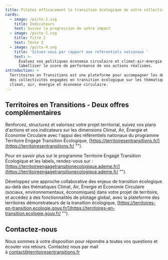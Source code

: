```yaml
---
title: Pilotez efficacement la transition écologique de votre collectivité
cards:
  - image: /picto-2.svg
    title: Indicateurs
    text: Suivez la progression de votre impact
  - image: /picto-1.svg
    title: Titre 2
    text: Texte 2
  - image: /picto-4.svg
    title: 'Situez-vous par rapport aux référentiels nationaux '
    text: >-
      Évaluez vos politiques économie circulaire et climat-air-énergie et faites
      labelliser le score de performance de vos actions réalisées.
introduction: >
  Territoires en Transitions est une plateforme pour accompagner les démarches
  des collectivités engagées en transition écologique sur les thématiques
  climat, air, énergie et économie circulaire.
---
```


## Territoires en Transitions - Deux offres complémentaires

Renforcez, structurez et valorisez votre projet territorial, suivez vos plans d'actions et vos indicateurs sur les dimensions Climat, Air, Énergie et Économie Circulaire avec l'appui des référentiels nationaux du programme Territoire Engagé Transition Écologique, [https://territoiresentransitions.fr/](https://territoiresentransitions.fr/ "").

Pour en savoir plus sur le programme Territoire Engagé Transition Écologique et les labels, rendez-vous sur : [https://territoireengagetransitionecologique.ademe.fr/](https://territoireengagetransitionecologique.ademe.fr/ "").

Développez une approche collaborative des enjeux de transition écologique au-delà des thématiques Climat, Air, Énergie et Économie Circulaire (sociaux, environnementaux, économiques) dans votre projet de territoire, et accédez à des fonctionnalités de pilotage global, avec la plateforme des territoires démonstrateurs de la transition écologique, [https://territoires-en-transition.ecologie.gouv.fr/](https://territoires-en-transition.ecologie.gouv.fr/ "").

## Contactez-nous

Nous sommes à votre disposition pour répondre à toutes vos questions et écouter vos retours. Contactez nous par mail à [contact@territoiresentransitions.fr](mailto\:contact@territoiresentransitions.fr?subject=Contact%20via%20territoiresentransitions.fr "")
